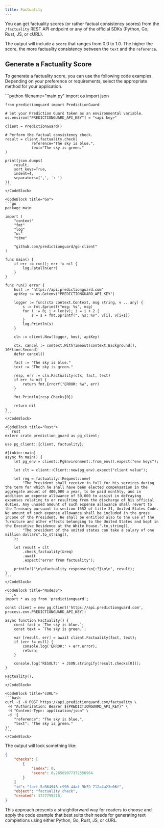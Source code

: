 ```yaml
---
title: Factuality
---
```


You can get factuality scores (or rather factual consistency scores) from the
`/factuality` REST API endpoint or any of the official SDKs (Python, Go, Rust,
JS, or cURL).

The output will include a `score` that ranges from 0.0 to 1.0. The higher the
score, the more factuality consistency between the `text` and the `reference`.

## Generate a Factuality Score

To generate a factuality score, you can use the following code examples.
Depending on your preference or requirements, select the appropriate method
for your application.

<CodeBlocks>
    <CodeBlock title="Python">
    ```python filename="main.py"
    import os
    import json

    from predictionguard import PredictionGuard

    # Set your Prediction Guard token as an environmental variable.
    os.environ["PREDICTIONGUARD_API_KEY"] = "<api key>"
    
    client = PredictionGuard()

    # Perform the factual consistency check.
    result = client.factuality.check(
        		reference="The sky is blue.",
        		text="The sky is green."
    )

    print(json.dumps(
        result,
        sort_keys=True,
        indent=4,
        separators=(',', ': ')
    ))
    ```
    </CodeBlock>

    <CodeBlock title="Go">
    ```go
    package main

    import (
        "context"
        "fmt"
        "log"
        "os"
        "time"

        "github.com/predictionguard/go-client"
    )

    func main() {
        if err := run(); err != nil {
            log.Fatalln(err)
        }
    }

    func run() error {
        host := "https://api.predictionguard.com"
        apiKey := os.Getenv("PREDICTIONGUARD_API_KEY")

        logger := func(ctx context.Context, msg string, v ...any) {
            s := fmt.Sprintf("msg: %s", msg)
            for i := 0; i < len(v); i = i + 2 {
                s = s + fmt.Sprintf(", %s: %v", v[i], v[i+1])
            }
            log.Println(s)
        }

        cln := client.New(logger, host, apiKey)

        ctx, cancel := context.WithTimeout(context.Background(), 10*time.Second)
        defer cancel()

        fact := "The sky is blue."
        text := "The sky is green."

        resp, err := cln.Factuality(ctx, fact, text)
        if err != nil {
            return fmt.Errorf("ERROR: %w", err)
        }

        fmt.Println(resp.Checks[0])

        return nil
    }
    ```
    </CodeBlock>

    <CodeBlock title="Rust">
    ```rust
    extern crate prediction_guard as pg_client;

    use pg_client::{client, factuality};

    #[tokio::main]
    async fn main() {
        let pg_env = client::PgEnvironment::from_env().expect("env keys");

        let clt = client::Client::new(pg_env).expect("client value");

        let req = factuality::Request::new(
            "The President shall receive in full for his services during the term for which he shall have been elected compensation in the aggregate amount of 400,000 a year, to be paid monthly, and in addition an expense allowance of 50,000 to assist in defraying expenses relating to or resulting from the discharge of his official duties. Any unused amount of such expense allowance shall revert to the Treasury pursuant to section 1552 of title 31, United States Code. No amount of such expense allowance shall be included in the gross income of the President. He shall be entitled also to the use of the furniture and other effects belonging to the United States and kept in the Executive Residence at the White House.".to_string(),
            "The president of the united states can take a salary of one million dollars".to_string(),
        );

        let result = clt
            .check_factuality(&req)
            .await
            .expect("error from factuality");

        println!("\n\nfactuality response:\n{:?}\n\n", result);
    }
    ```
    </CodeBlock>

    <CodeBlock title="NodeJS">
    ```js
    import * as pg from 'predictionguard';

    const client = new pg.Client('https://api.predictionguard.com', process.env.PREDICTIONGUARD_API_KEY);

    async function Factuality() {
        const fact = `The sky is blue.`;
        const text = `The sky is green.`;

        var [result, err] = await client.Factuality(fact, text);
        if (err != null) {
            console.log('ERROR:' + err.error);
            return;
        }

        console.log('RESULT:' + JSON.stringify(result.checks[0]));
    }

    Factuality();
    ```
    </CodeBlock>

    <CodeBlock title="cURL">
    ```bash
    curl -i -X POST https://api.predictionguard.com/factuality \
     -H "Authorization: Bearer ${PREDICTIONGUARD_API_KEY}" \
     -H "Content-Type: application/json" \
     -d '{
		"reference": "The sky is blue.",
		"text": "The sky is green."
	}'
    ```
    </CodeBlock>
</CodeBlocks>

The output will look something like:

```json
{
    "checks": [
        {
            "index": 0,
            "score": 0.26569077372550964
        }
    ]
    "id": "fact-5a364943-c990-44af-9b59-712a4a23e06f",
    "object": "factuality.check",
    "created": 1727795218,
}
```

This approach presents a straightforward way for readers to choose and apply the
code example that best suits their needs for generating text completions using
either Python, Go, Rust, JS, or cURL.